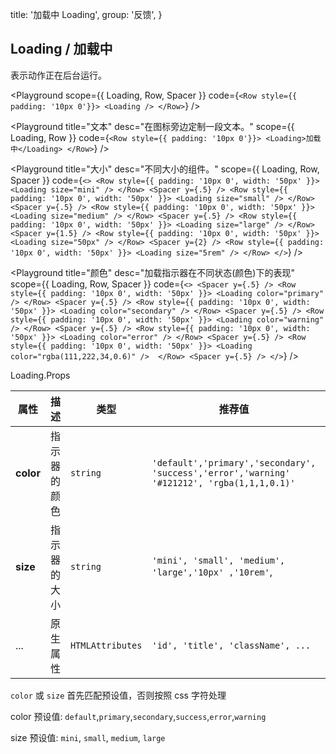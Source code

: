 
  title: '加载中 Loading',
  group: '反馈',
}

## Loading / 加载中

表示动作正在后台运行。

<Playground
  scope={{ Loading, Row, Spacer }}
  code={`
<Row style={{ padding: '10px 0'}}>
  <Loading />
</Row>
`}
/>

<Playground
  title="文本"
  desc="在图标旁边定制一段文本。"
  scope={{ Loading, Row }}
  code={`
<Row style={{ padding: '10px 0'}}>
  <Loading>加载中</Loading>
</Row>
`}
/>

<Playground
  title="大小"
  desc="不同大小的组件。"
  scope={{ Loading, Row, Spacer }}
  code={`
<>
  <Row style={{ padding: '10px 0', width: '50px' }}>
    <Loading size="mini" />
  </Row>
  <Spacer y={.5} />
  <Row style={{ padding: '10px 0', width: '50px' }}>
    <Loading size="small" />
  </Row>
  <Spacer y={.5} />
  <Row style={{ padding: '10px 0', width: '50px' }}>
    <Loading size="medium" />
  </Row>
  <Spacer y={.5} />
  <Row style={{ padding: '10px 0', width: '50px' }}>
    <Loading size="large" />
  </Row>
    <Spacer y={1.5} />
  <Row style={{ padding: '10px 0', width: '50px' }}>
    <Loading size="50px" />
  </Row>
  <Spacer y={2} />
  <Row style={{ padding: '10px 0', width: '50px' }}>
    <Loading size="5rem" />
  </Row>
</>
`}
/>

<Playground
  title="颜色"
  desc="加载指示器在不同状态(颜色)下的表现"
  scope={{ Loading, Row, Spacer }}
  code={`
<>
  <Spacer y={.5} />
  <Row style={{ padding: '10px 0', width: '50px' }}>
    <Loading color="primary" />
  </Row>
  <Spacer y={.5} />
  <Row style={{ padding: '10px 0', width: '50px' }}>
    <Loading color="secondary" />
  </Row>
  <Spacer y={.5} />
  <Row style={{ padding: '10px 0', width: '50px' }}>
    <Loading color="warning" />
  </Row>
  <Spacer y={.5} />
  <Row style={{ padding: '10px 0', width: '50px' }}>
    <Loading color="error" />
  </Row>
  <Spacer y={.5} />
  <Row style={{ padding: '10px 0', width: '50px' }}>
    <Loading color="rgba(111,222,34,0.6)" /> 
  </Row>
  <Spacer y={.5} />
</>
`}
/>

<Attributes edit="/pages/zh-cn/components/loading.mdx">
<Attributes.Title>Loading.Props</Attributes.Title>

| 属性      | 描述         | 类型             | 推荐值                                                                                      | 默认      |
| --------- | ------------ | ---------------- | ------------------------------------------------------------------------------------------- | --------- |
| **color** | 指示器的颜色 | `string`         | `'default','primary','secondary', 'success','error','warning' '#121212', 'rgba(1,1,1,0.1)'` | `default` |
| **size**  | 指示器的大小 | `string`         | `'mini', 'small', 'medium', 'large','10px' ,'10rem'`,                                       | `medium`  |
| ...       | 原生属性     | `HTMLAttributes` | `'id', 'title', 'className', ...`                                                           | -         |

`color` 或 `size` 首先匹配预设值，否则按照 css 字符处理

color 预设值: `default`,`primary`,`secondary`,`success`,`error`,`warning`

size 预设值: `mini`, `small`, `medium`, `large`

</Attributes>


